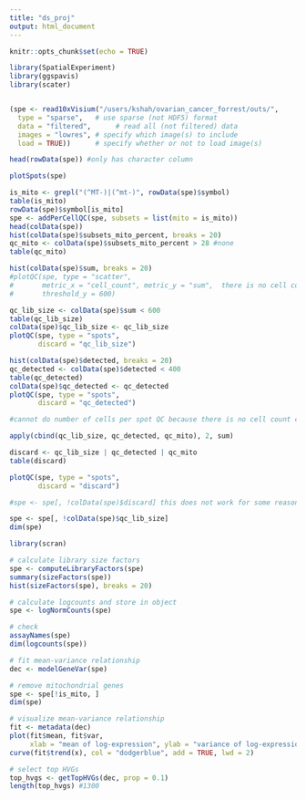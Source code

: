 ```yaml
---
title: "ds_proj"
output: html_document
---
```


```r
knitr::opts_chunk$set(echo = TRUE)
```


```r

library(SpatialExperiment)
library(ggspavis)
library(scater)


(spe <- read10xVisium("/users/kshah/ovarian_cancer_forrest/outs/",
  type = "sparse",   # use sparse (not HDF5) format
  data = "filtered",      # read all (not filtered) data
  images = "lowres", # specify which image(s) to include
  load = TRUE))      # specify whether or not to load image(s)

head(rowData(spe)) #only has character column

plotSpots(spe)

is_mito <- grepl("(^MT-)|(^mt-)", rowData(spe)$symbol)
table(is_mito)
rowData(spe)$symbol[is_mito]
spe <- addPerCellQC(spe, subsets = list(mito = is_mito))
head(colData(spe))
hist(colData(spe)$subsets_mito_percent, breaks = 20)
qc_mito <- colData(spe)$subsets_mito_percent > 28 #none
table(qc_mito)

hist(colData(spe)$sum, breaks = 20)
#plotQC(spe, type = "scatter", 
#       metric_x = "cell_count", metric_y = "sum",  there is no cell count col, so can't
#       threshold_y = 600)

qc_lib_size <- colData(spe)$sum < 600
table(qc_lib_size)
colData(spe)$qc_lib_size <- qc_lib_size
plotQC(spe, type = "spots", 
       discard = "qc_lib_size")

hist(colData(spe)$detected, breaks = 20)
qc_detected <- colData(spe)$detected < 400
table(qc_detected)
colData(spe)$qc_detected <- qc_detected
plotQC(spe, type = "spots", 
       discard = "qc_detected")

#cannot do number of cells per spot QC because there is no cell count col

apply(cbind(qc_lib_size, qc_detected, qc_mito), 2, sum)

discard <- qc_lib_size | qc_detected | qc_mito
table(discard)

plotQC(spe, type = "spots", 
       discard = "discard")

#spe <- spe[, !colData(spe)$discard] this does not work for some reason, but the genes are the same for lib size and detected, so i just removed them

spe <- spe[, !colData(spe)$qc_lib_size]
dim(spe)
```

```r
library(scran)

# calculate library size factors
spe <- computeLibraryFactors(spe)
summary(sizeFactors(spe))
hist(sizeFactors(spe), breaks = 20)

# calculate logcounts and store in object
spe <- logNormCounts(spe)

# check
assayNames(spe)
dim(logcounts(spe))
```


```r

# fit mean-variance relationship
dec <- modelGeneVar(spe)

# remove mitochondrial genes
spe <- spe[!is_mito, ]
dim(spe)

# visualize mean-variance relationship
fit <- metadata(dec)
plot(fit$mean, fit$var, 
     xlab = "mean of log-expression", ylab = "variance of log-expression")
curve(fit$trend(x), col = "dodgerblue", add = TRUE, lwd = 2)

# select top HVGs
top_hvgs <- getTopHVGs(dec, prop = 0.1)
length(top_hvgs) #1300 
```





